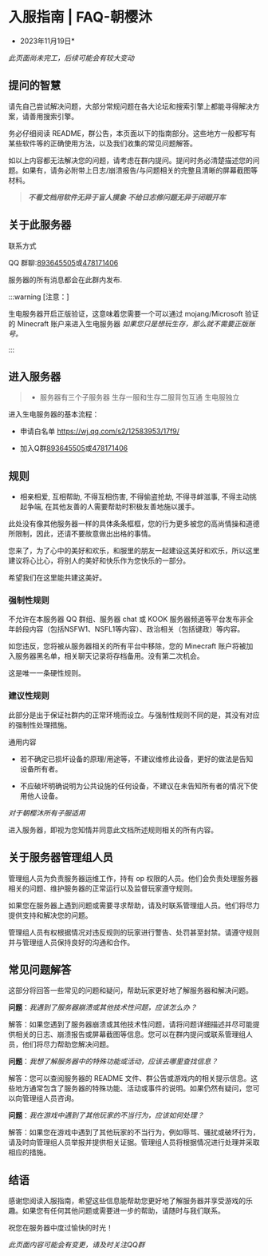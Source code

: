 # 入服指南 | FAQ-朝樱沐

* 2023年11月19日*

*此页面尚未完工，后续可能会有较大变动*

## 提问的智慧

请先自己尝试解决问题，大部分常规问题在各大论坛和搜索引擎上都能寻得解决方案，请善用搜索引擎。

务必仔细阅读 README，群公告，本页面以下的指南部分。这些地方一般都写有某些软件等的正确使用方法，以及我们收集的常见问题解答。

如以上内容都无法解决您的问题，请考虑在群内提问。提问时务必清楚描述您的问题。如果有，请务必附带上日志/崩溃报告/与问题相关的完整且清晰的屏幕截图等材料。


>***不看文档用软件无异于盲人摸象***
>***不给日志修问题无异于闭眼开车***

## 关于此服务器

联系方式

QQ 群聊:[893645505](https://qm.qq.com/cgi-bin/qm/qr?k=pWlpFnfg0dY-XLJj2bvYjUXoJOjbMFbJ&jump_from=webapi&authKey=rLqI7AMJ+NGs+987ukQCAMDtslETJzP7Fh4vNQnzR34UABTUGpP/37PMrAJ1PmrW)或[478171406](https://qm.qq.com/cgi-bin/qm/qr?k=8FmqBMwJh5UH1n0P60sAUE0J7ZwjLZMo&jump_from=webapi&authKey=auDSuOH6OQZev+SFL+NIe6N0AGzsAuON6EFHNCzjEw1oG5L2dVOmU4yGRXQkKWb/)

服务器的所有消息都会在此群内发布.

:::warning [注意：]

生电服务器开启正版验证，这意味着您需要一个可以通过 mojang/Microsoft 验证的 Minecraft 账户来进入生电服务器 
*如果您只是想玩生存，那么就不需要正版账号。*

:::

## 进入服务器

>- 服务器有三个子服务器
>生存一服和生存二服背包互通  生电服独立






进入生电服务器的基本流程：

- 申请白名单
https://wj.qq.com/s2/12583953/17f9/  

- 加入Q群[893645505](https://qm.qq.com/cgi-bin/qm/qr?k=pWlpFnfg0dY-XLJj2bvYjUXoJOjbMFbJ&jump_from=webapi&authKey=rLqI7AMJ+NGs+987ukQCAMDtslETJzP7Fh4vNQnzR34UABTUGpP/37PMrAJ1PmrW)或[478171406](https://qm.qq.com/cgi-bin/qm/qr?k=8FmqBMwJh5UH1n0P60sAUE0J7ZwjLZMo&jump_from=webapi&authKey=auDSuOH6OQZev+SFL+NIe6N0AGzsAuON6EFHNCzjEw1oG5L2dVOmU4yGRXQkKWb/)




## 规则

- 相亲相爱, 互相帮助, 不得互相伤害, 不得偷盗抢劫, 不得寻衅滋事, 不得主动挑起争端, 在其他友善的人需要帮助时积极友善地施以援手。


此处没有像其他服务器一样的具体条条框框，您的行为更多被您的高尚情操和道德所限制，因此，还请不要故意做出出格的事情。

您来了，为了心中的美好和欢乐，和服里的朋友一起建设这美好和欢乐，所以这里建议将心比心，将别人的美好和快乐作为您快乐的一部分。

希望我们在这里能共建这美好。

### 强制性规则

不允许在本服务器 QQ 群组、服务器 chat 或 KOOK 服务器频道等平台发布非全年龄段内容（包括NSFW1、NSFL1等内容）、政治相关（包括键政）等内容。

如您违反，您将被从服务器相关的所有平台中移除，您的 Minecraft 账户将被加入服务器黑名单，相关聊天记录将存档备用。没有第二次机会。

这是唯一一条硬性规则。

### 建议性规则

此部分是出于保证社群内的正常环境而设立。与强制性规则不同的是，其没有对应的强制性处理措施。

通用内容

- 若不确定已损坏设备的原理/用途等，不建议维修此设备，更好的做法是告知设备所有者。

- 不应破坏明确说明为公共设施的任何设备，不建议在未告知所有者的情况下使用他人设备。

*对于朝樱沐所有子服适用*



进入服务器，即视为您知情并同意此文档所述规则相关的所有内容。

## 关于服务器管理组人员

管理组人员为负责服务器运维工作，持有 op 权限的人员。他们会负责处理服务器相关的问题、维护服务器的正常运行以及监督玩家遵守规则。

如果您在服务器上遇到问题或需要寻求帮助，请及时联系管理组人员。他们将尽力提供支持和解决您的问题。

管理组人员有权根据情况对违反规则的玩家进行警告、处罚甚至封禁。请遵守规则并与管理组人员保持良好的沟通和合作。

## 常见问题解答

这部分将回答一些常见的问题和疑问，帮助玩家更好地了解服务器和解决问题。

**问题**：*我遇到了服务器崩溃或其他技术性问题，应该怎么办？*

解答：如果您遇到了服务器崩溃或其他技术性问题，请将问题详细描述并尽可能提供相关的日志、崩溃报告或屏幕截图等信息。您可以在群内提问或联系管理组人员，他们将尽力帮助您解决问题。

**问题**：*我想了解服务器中的特殊功能或活动，应该去哪里查找信息？*

解答：您可以查阅服务器的 README 文件、群公告或游戏内的相关提示信息。这些地方通常包含了服务器的特殊功能、活动或事件的说明。如果仍然有疑问，您可以向管理组人员咨询。

**问题**：*我在游戏中遇到了其他玩家的不当行为，应该如何处理？*

解答：如果您在游戏中遇到了其他玩家的不当行为，例如辱骂、骚扰或破坏行为，请及时向管理组人员举报并提供相关证据。管理组人员将根据情况进行处理并采取相应的措施。

## 结语

感谢您阅读入服指南，希望这些信息能帮助您更好地了解服务器并享受游戏的乐趣。如果您有任何其他问题或需要进一步的帮助，请随时与我们联系。

祝您在服务器中度过愉快的时光！

*此页面内容可能会有变更，请及时关注QQ群*
